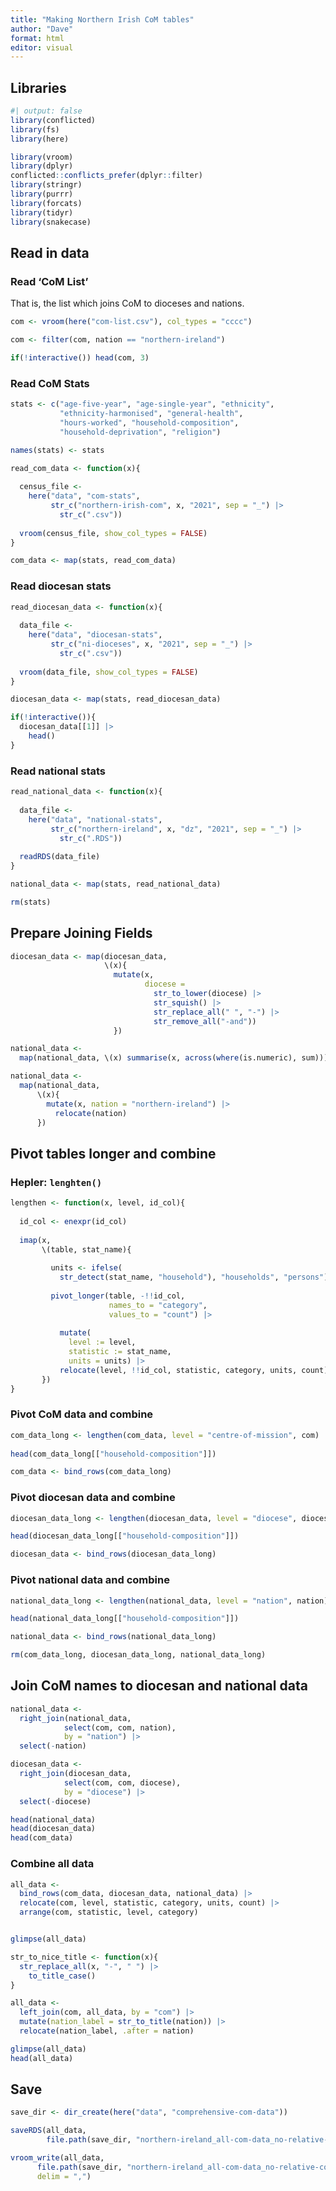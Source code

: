 ```yaml
---
title: "Making Northern Irish CoM tables"
author: "Dave"
format: html
editor: visual
---
```


## Libraries

```r
#| output: false
library(conflicted)
library(fs)
library(here)

library(vroom)
library(dplyr)
conflicted::conflicts_prefer(dplyr::filter)
library(stringr)
library(purrr)
library(forcats)
library(tidyr)
library(snakecase)
```

## Read in data

### Read 'CoM List'

That is, the list which joins CoM to dioceses and nations.

```r
com <- vroom(here("com-list.csv"), col_types = "cccc")

com <- filter(com, nation == "northern-ireland")

if(!interactive()) head(com, 3)
```

### Read CoM Stats

```r
stats <- c("age-five-year", "age-single-year", "ethnicity",
           "ethnicity-harmonised", "general-health", 
           "hours-worked", "household-composition",
           "household-deprivation", "religion")

names(stats) <- stats
```

```r
read_com_data <- function(x){
  
  census_file <-
    here("data", "com-stats",
         str_c("northern-irish-com", x, "2021", sep = "_") |>
           str_c(".csv"))
  
  vroom(census_file, show_col_types = FALSE)
}
```

```r
com_data <- map(stats, read_com_data)
```

### Read diocesan stats

```r
read_diocesan_data <- function(x){
  
  data_file <-
    here("data", "diocesan-stats",
         str_c("ni-dioceses", x, "2021", sep = "_") |> 
           str_c(".csv"))
  
  vroom(data_file, show_col_types = FALSE)
}
```

```r
diocesan_data <- map(stats, read_diocesan_data)

if(!interactive()){
  diocesan_data[[1]] |>
    head()
}
```

### Read national stats

```r
read_national_data <- function(x){
  
  data_file <- 
    here("data", "national-stats",
         str_c("northern-ireland", x, "dz", "2021", sep = "_") |> 
           str_c(".RDS"))
  
  readRDS(data_file)
}
```

```r
national_data <- map(stats, read_national_data)

rm(stats)
```

## Prepare Joining Fields

```r

diocesan_data <- map(diocesan_data,
                     \(x){
                       mutate(x, 
                              diocese =
                                str_to_lower(diocese) |>
                                str_squish() |> 
                                str_replace_all(" ", "-") |> 
                                str_remove_all("-and"))
                       })

national_data <-
  map(national_data, \(x) summarise(x, across(where(is.numeric), sum)))

national_data <-
  map(national_data,
      \(x){
        mutate(x, nation = "northern-ireland") |> 
          relocate(nation)
      })

```

## Pivot tables longer and combine

### Hepler: `lenghten()`

```r

lengthen <- function(x, level, id_col){
  
  id_col <- enexpr(id_col)
  
  imap(x,
       \(table, stat_name){
         
         units <- ifelse(
           str_detect(stat_name, "household"), "households", "persons")
         
         pivot_longer(table, -!!id_col,
                      names_to = "category",
                      values_to = "count") |> 
           
           mutate(
             level := level,
             statistic := stat_name,
             units = units) |>
           relocate(level, !!id_col, statistic, category, units, count)
       })
}
```

### Pivot CoM data and combine

```r

com_data_long <- lengthen(com_data, level = "centre-of-mission", com)
  
head(com_data_long[["household-composition"]])

com_data <- bind_rows(com_data_long)
```

### Pivot diocesan data and combine

```r

diocesan_data_long <- lengthen(diocesan_data, level = "diocese", diocese)

head(diocesan_data_long[["household-composition"]])

diocesan_data <- bind_rows(diocesan_data_long)
```

### Pivot national data and combine

```r

national_data_long <- lengthen(national_data, level = "nation", nation)

head(national_data_long[["household-composition"]])

national_data <- bind_rows(national_data_long)
```

```r
rm(com_data_long, diocesan_data_long, national_data_long)
```

## Join CoM names to diocesan and national data

```r

national_data <-
  right_join(national_data,
            select(com, com, nation),
            by = "nation") |> 
  select(-nation)

diocesan_data <- 
  right_join(diocesan_data,
            select(com, com, diocese),
            by = "diocese") |> 
  select(-diocese)

head(national_data)
head(diocesan_data)
head(com_data)
```

### Combine all data

```r
all_data <-
  bind_rows(com_data, diocesan_data, national_data) |> 
  relocate(com, level, statistic, category, units, count) |> 
  arrange(com, statistic, level, category)


glimpse(all_data)

str_to_nice_title <- function(x){
  str_replace_all(x, "-", " ") |> 
    to_title_case()
}

all_data <- 
  left_join(com, all_data, by = "com") |> 
  mutate(nation_label = str_to_title(nation)) |> 
  relocate(nation_label, .after = nation)

glimpse(all_data)
head(all_data)
```

## Save

```r
save_dir <- dir_create(here("data", "comprehensive-com-data"))

saveRDS(all_data,
        file.path(save_dir, "northern-ireland_all-com-data_no-relative-counts.RDS"))

vroom_write(all_data, 
      file.path(save_dir, "northern-ireland_all-com-data_no-relative-counts.csv"),
      delim = ",")
```
